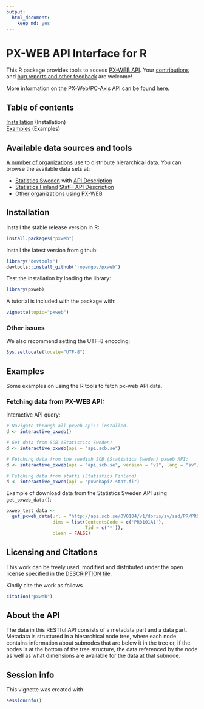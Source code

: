 ```yaml
---
output:
  html_document:
    keep_md: yes
---
```

<!--
%\VignetteEngine{knitr::knitr}
%\VignetteIndexEntry{pxweb}
-->

PX-WEB API Interface for R
===========

This R package provides tools to access [PX-WEB
API](http://www.scb.se/Grupp/OmSCB/API/API-description.pdf). Your
[contributions](http://ropengov.github.io/contribute/) and [bug
reports and other feedback](https://github.com/ropengov/pxweb) are
welcome!

More information on the PX-Web/PC-Axis API can be found [here](http://www.scb.se/Grupp/OmSCB/API/API-description.pdf).

## Table of contents

[Installation](#installation) (Installation)  
[Examples](#examples) (Examples)  

## Available data sources and tools

[A number of organizations](http://www.scb.se/sv_/PC-Axis/Programs/PX-Web/PX-Web-examples/) use to distribute hierarchical data. You can browse the available data sets at:

* [Statistics Sweden](http://www.statistikdatabasen.scb.se/pxweb/en/ssd/) with [API Description](http://www.scb.se/Grupp/OmSCB/API/API-description.pdf)
* [Statistics Finland](http://tilastokeskus.fi/til/aihealuejako.html) [StatFi API Description](http://pxnet2.stat.fi/api1.html)
* [Other organizations using PX-WEB](http://www.scb.se/sv_/PC-Axis/Programs/PX-Web/PX-Web-examples/)

## <a name="installation"></a>Installation


Install the stable release version in R:

```r
install.packages("pxweb")
```

Install the latest version from github:

```r
library("devtools")
devtools::install_github("ropengov/pxweb")
```

Test the installation by loading the library:

```r
library(pxweb)
```

A tutorial is included with the package with:
```r
vignette(topic="pxweb")
```


### Other issues

We also recommend setting the UTF-8 encoding:

```r
Sys.setlocale(locale="UTF-8") 
```

## <a name="examples"></a>Examples

Some examples on using the R tools to fetch px-web API data.

### Fetching data from PX-WEB API:

Interactive API query:

```r
# Navigate through all pxweb api:s installed.
d <- interactive_pxweb()

# Get data from SCB (Statistics Sweden)
d <- interactive_pxweb(api = "api.scb.se")

# Fetching data from the swedish SCB (Statistics Sweden) pxweb API:
d <- interactive_pxweb(api = "api.scb.se", version = "v1", lang = "sv")

# Fetching data from statfi (Statistics Finland)
d <- interactive_pxweb(api = "pxwebapi2.stat.fi")
```

Example of download data from the Statistics Sweden API using `get_pxweb_data()`:

```r
pxweb_test_data <- 
  get_pxweb_data(url = "http://api.scb.se/OV0104/v1/doris/sv/ssd/PR/PR0101/PR0101E/Basbeloppet", 
                 dims = list(ContentsCode = c('PR0101A1'), 
                             Tid = c('*')),
                 clean = FALSE)
```


## Licensing and Citations

This work can be freely used, modified and distributed under the open license specified in the [DESCRIPTION file](https://github.com/rOpenGov/pxweb/blob/master/DESCRIPTION).

Kindly cite the work as follows

```r
citation("pxweb")
```

## About the API

The data in this RESTful API consists of a metadata part and a data
part. Metadata is structured in a hierarchical node tree, where each
node contains information about subnodes that are below it in the tree
or, if the nodes is at the bottom of the tree structure, the data
referenced by the node as well as what dimensions are available for
the data at that subnode.


## Session info

This vignette was created with

```r
sessionInfo()
```




